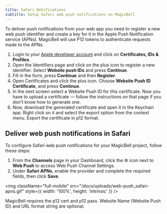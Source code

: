 ```yaml
---
title: Safari Notifications
subtitle: Setup Safari web push notifications on MagicBell
---
```


To deliver push notifications from your web app you need to register a new web push identifier and create a key for it in the Apple Push Notification service (APNs). MagicBell will use P12 tokens to authenticate requests made to the APNs.

1. Login to your [Apple developer account](https://developer.apple.com/account) and click on **Certificates, IDs & Profiles**.
1. Open the Identifiers page and click on the plus icon to register a new identifier. Select **Website push IDs** and press **Continue**.
1. Fill in the form, press **Continue** and then **Register**.
1. Open Certificates and click the plus icon. Choose **Website Push ID Certificate**, and press **Continue**.
1. In the next screen select a Website Push ID for this certificate. Now you have to upload a certificate — follow the instructions on that page if you don't know how to generate one.
1. Now, download the generated certificate and open it in the Keychain app. Right click on it and select the export option from the context menu. Export the certificate in p12 format.

## Deliver web push notifications in Safari

To configure Safari web push notifications for your MagicBell project, follow these steps:

1. From the **Channels** page in your Dashboard, click the ⚙ icon next to **Web Push** to access Web Push Channel Settings.
1. Under **Safari APNs**, enable the provider and complete the required fields, then click **Save**.

<img
  className="full-mobile"
  src="/docs/uploads/web-push_safari-apns.gif"
  style={{ width: '100%', height: 'intrinsic' }}
/>

MagicBell requires the p12 cert and p12 pass. Website Name (Website Push ID) and URL format string are optional.
